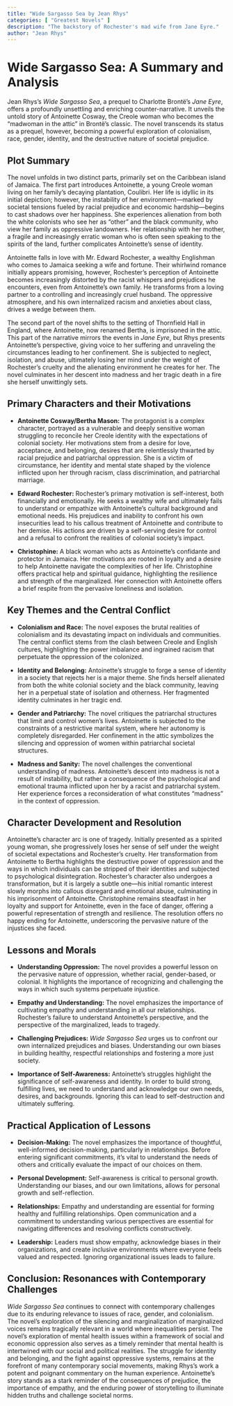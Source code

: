 ```yaml
---
title: "Wide Sargasso Sea by Jean Rhys"
categories: [ "Greatest Novels" ]
description: "The backstory of Rochester's mad wife from Jane Eyre."
author: "Jean Rhys"
---
```

# Wide Sargasso Sea: A Summary and Analysis

Jean Rhys's *Wide Sargasso Sea*, a prequel to Charlotte Brontë's *Jane Eyre*, offers a profoundly unsettling and enriching counter-narrative. It unveils the untold story of Antoinette Cosway, the Creole woman who becomes the "madwoman in the attic" in Brontë's classic.  The novel transcends its status as a prequel, however, becoming a powerful exploration of colonialism, race, gender, identity, and the destructive nature of societal prejudice.

## Plot Summary

The novel unfolds in two distinct parts, primarily set on the Caribbean island of Jamaica. The first part introduces Antoinette, a young Creole woman living on her family's decaying plantation, Coulibri.  Her life is idyllic in its initial depiction; however, the instability of her environment—marked by societal tensions fueled by racial prejudice and economic hardship—begins to cast shadows over her happiness.  She experiences alienation from both the white colonists who see her as "other" and the black community, who view her family as oppressive landowners.  Her relationship with her mother, a fragile and increasingly erratic woman who is often seen speaking to the spirits of the land, further complicates Antoinette’s sense of identity.

Antoinette falls in love with Mr. Edward Rochester, a wealthy Englishman who comes to Jamaica seeking a wife and fortune.  Their whirlwind romance initially appears promising, however,  Rochester's perception of Antoinette becomes increasingly distorted by the racist whispers and prejudices he encounters, even from Antoinette’s own family.  He transforms from a loving partner to a controlling and increasingly cruel husband.  The oppressive atmosphere, and his own internalized racism and anxieties about class, drives a wedge between them.

The second part of the novel shifts to the setting of Thornfield Hall in England, where Antoinette, now renamed Bertha, is imprisoned in the attic. This part of the narrative mirrors the events in *Jane Eyre*, but Rhys presents Antoinette’s perspective, giving voice to her suffering and unraveling the circumstances leading to her confinement.  She is subjected to neglect, isolation, and abuse, ultimately losing her mind under the weight of Rochester's cruelty and the alienating environment he creates for her. The novel culminates in her descent into madness and her tragic death in a fire she herself unwittingly sets.

## Primary Characters and their Motivations

* **Antoinette Cosway/Bertha Mason:** The protagonist is a complex character, portrayed as a vulnerable and deeply sensitive woman struggling to reconcile her Creole identity with the expectations of colonial society. Her motivations stem from a desire for love, acceptance, and belonging, desires that are relentlessly thwarted by racial prejudice and patriarchal oppression. She is a victim of circumstance, her identity and mental state shaped by the violence inflicted upon her through racism, class discrimination, and patriarchal marriage.

* **Edward Rochester:** Rochester's primary motivation is self-interest, both financially and emotionally. He seeks a wealthy wife and ultimately fails to understand or empathize with Antoinette’s cultural background and emotional needs. His prejudices and inability to confront his own insecurities lead to his callous treatment of Antoinette and contribute to her demise. His actions are driven by a self-serving desire for control and a refusal to confront the realities of colonial society's impact.

* **Christophine:** A black woman who acts as Antoinette’s confidante and protector in Jamaica.  Her motivations are rooted in loyalty and a desire to help Antoinette navigate the complexities of her life.  Christophine offers practical help and spiritual guidance, highlighting the resilience and strength of the marginalized.  Her connection with Antoinette offers a brief respite from the pervasive loneliness and isolation.

## Key Themes and the Central Conflict

* **Colonialism and Race:** The novel exposes the brutal realities of colonialism and its devastating impact on individuals and communities. The central conflict stems from the clash between Creole and English cultures, highlighting the power imbalance and ingrained racism that perpetuate the oppression of the colonized.

* **Identity and Belonging:** Antoinette’s struggle to forge a sense of identity in a society that rejects her is a major theme.  She finds herself alienated from both the white colonial society and the black community, leaving her in a perpetual state of isolation and otherness.  Her fragmented identity culminates in her tragic end.

* **Gender and Patriarchy:** The novel critiques the patriarchal structures that limit and control women's lives.  Antoinette is subjected to the constraints of a restrictive marital system, where her autonomy is completely disregarded.  Her confinement in the attic symbolizes the silencing and oppression of women within patriarchal societal structures.

* **Madness and Sanity:** The novel challenges the conventional understanding of madness. Antoinette's descent into madness is not a result of instability, but rather a consequence of the psychological and emotional trauma inflicted upon her by a racist and patriarchal system. Her experience forces a reconsideration of what constitutes "madness" in the context of oppression.


## Character Development and Resolution

Antoinette's character arc is one of tragedy. Initially presented as a spirited young woman, she progressively loses her sense of self under the weight of societal expectations and Rochester's cruelty. Her transformation from Antoinette to Bertha highlights the destructive power of oppression and the ways in which individuals can be stripped of their identities and subjected to psychological disintegration. Rochester's character also undergoes a transformation, but it is largely a subtle one—his initial romantic interest slowly morphs into callous disregard and emotional abuse, culminating in his imprisonment of Antoinette. Christophine remains steadfast in her loyalty and support for Antoinette, even in the face of danger, offering a powerful representation of strength and resilience. The resolution offers no happy ending for Antoinette, underscoring the pervasive nature of the injustices she faced.

## Lessons and Morals

* **Understanding Oppression:** The novel provides a powerful lesson on the pervasive nature of oppression, whether racial, gender-based, or colonial. It highlights the importance of recognizing and challenging the ways in which such systems perpetuate injustice.

* **Empathy and Understanding:** The novel emphasizes the importance of cultivating empathy and understanding in all our relationships.  Rochester’s failure to understand Antoinette’s perspective, and the perspective of the marginalized, leads to tragedy.

* **Challenging Prejudices:** *Wide Sargasso Sea* urges us to confront our own internalized prejudices and biases. Understanding our own biases in building healthy, respectful relationships and fostering a more just society.

* **Importance of Self-Awareness:** Antoinette's struggles highlight the significance of self-awareness and identity.  In order to build strong, fulfilling lives, we need to understand and acknowledge our own needs, desires, and backgrounds.  Ignoring this can lead to self-destruction and ultimately suffering.

## Practical Application of Lessons

* **Decision-Making:** The novel emphasizes the importance of thoughtful, well-informed decision-making, particularly in relationships. Before entering significant commitments, it's vital to understand the needs of others and critically evaluate the impact of our choices on them.

* **Personal Development:**  Self-awareness is critical to personal growth.  Understanding our biases, and our own limitations, allows for personal growth and self-reflection.

* **Relationships:** Empathy and understanding are essential for forming healthy and fulfilling relationships. Open communication and a commitment to understanding various perspectives are essential for navigating differences and resolving conflicts constructively.

* **Leadership:** Leaders must show empathy, acknowledge biases in their organizations, and create inclusive environments where everyone feels valued and respected. Ignoring organizational issues leads to failure.

## Conclusion: Resonances with Contemporary Challenges

*Wide Sargasso Sea* continues to connect with contemporary challenges due to its enduring relevance to issues of race, gender, and colonialism. The novel's exploration of the silencing and marginalization of marginalized voices remains tragically relevant in a world where inequalities persist. The novel’s exploration of mental health issues within a framework of social and economic oppression also serves as a timely reminder that mental health is intertwined with our social and political realities. The struggle for identity and belonging, and the fight against oppressive systems, remains at the forefront of many contemporary social movements, making Rhys's work a potent and poignant commentary on the human experience. Antoinette’s story stands as a stark reminder of the consequences of prejudice, the importance of empathy, and the enduring power of storytelling to illuminate hidden truths and challenge societal norms.

